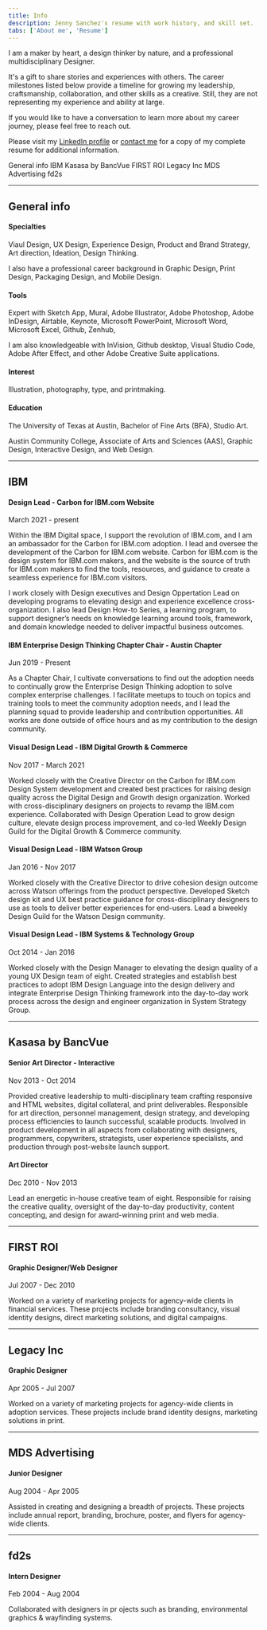 ```yaml
---
title: Info
description: Jenny Sanchez's resume with work history, and skill set.
tabs: ['About me', 'Resume']
---
```


I am a maker by heart, a design thinker by nature, and a professional multidisciplinary Designer.

It's a gift to share stories and experiences with others. The career milestones listed below provide a timeline for growing my leadership, craftsmanship, collaboration, and other skills as a creative. Still, they are not representing my experience and ability at large. 

If you would like to have a conversation to learn more about my career journey, please feel free to reach out.

Please visit my [LinkedIn profile](#) or [contact me](/contact) for a copy of my complete resume for additional information.

<AnchorLinks>
  <AnchorLink>General info</AnchorLink>
  <AnchorLink>IBM</AnchorLink>
  <AnchorLink>Kasasa by BancVue</AnchorLink>
  <AnchorLink>FIRST ROI</AnchorLink>
  <AnchorLink>Legacy Inc</AnchorLink>
  <AnchorLink>MDS Advertising</AnchorLink>
  <AnchorLink>fd2s</AnchorLink>
</AnchorLinks>

    

<div class="resume">

---
    
<Row>

  <Column colMd={3} colLg={4}>

## General info  

  </Column>

  <Column colMd={6} colLg={7}>

#### Specialties  
Viaul Design, UX Design, Experience Design, Product and Brand Strategy, Art direction, Ideation, Design Thinking.  

I also have a professional career background in Graphic Design, Print Design, Packaging Design, and Mobile Design.  

#### Tools  
Expert with Sketch App, Mural, Adobe Illustrator, Adobe Photoshop, Adobe InDesign, Airtable, Keynote, Microsoft PowerPoint, Microsoft Word, Microsoft Excel, Github, Zenhub,  

I am also knowledgeable with InVision, Github desktop, Visual Studio Code, Adobe After Effect, and other Adobe Creative Suite applications.  

#### Interest  
Illustration, photography, type, and printmaking.  

#### Education  
The University of Texas at Austin, Bachelor of Fine Arts (BFA), Studio Art.  

Austin Community College, Associate of Arts and Sciences (AAS), Graphic Design, Interactive Design, and Web Design.  

  </Column>

</Row>

---
    
<Row>

  <Column colMd={3} colLg={4}>

## IBM

  </Column>

  <Column colMd={6} colLg={7}>

#### Design Lead - Carbon for IBM.com Website  
<Caption>March 2021 - present</Caption>  

Within the IBM Digital space, I support the revolution of IBM.com, and I am an ambassador for the Carbon for IBM.com adoption. I lead and oversee the development of the Carbon for IBM.com website. Carbon for IBM.com is the design system for IBM.com makers, and the website is the source of truth for IBM.com makers to find the tools, resources, and guidance to create a seamless experience for IBM.com visitors.  

I work closely with Design executives and Design Oppertation Lead on developing programs to elevating design and experience excellence cross-organization. I also lead Design How-to Series, a learning program, to support designer’s needs on knowledge learning around tools, framework, and domain knowledge needed to deliver impactful business outcomes.  

#### IBM Enterprise Design Thinking Chapter Chair - Austin Chapter  
<Caption>Jun 2019 - Present</Caption>  

As a Chapter Chair, I cultivate conversations to find out the adoption needs to continually grow the Enterprise Design Thinking adoption to solve complex enterprise challenges. I facilitate meetups to touch on topics and training tools to meet the community adoption needs, and I lead the planning squad to provide leadership and contribution opportunities. All works are done outside of office hours and as my contribution to the design community.  

#### Visual Design Lead - IBM Digital Growth & Commerce  
<Caption>Nov 2017 - March 2021</Caption>  

Worked closely with the Creative Director on the Carbon for IBM.com Design System development and created best practices for raising design quality across the Digital Design and Growth design organization. Worked with cross-disciplinary designers on projects to revamp the IBM.com experience. Collaborated with Design Operation Lead to grow design culture, elevate design process improvement, and co-led Weekly Design Guild for the Digital Growth & Commerce community.  

#### Visual Design Lead - IBM Watson Group  
<Caption>Jan 2016 - Nov 2017</Caption>  

Worked closely with the Creative Director to drive cohesion design outcome across Watson offerings from the product perspective. Developed Sketch design kit and UX best practice guidance for cross-disciplinary designers to use as tools to deliver better experiences for end-users. Lead a biweekly Design Guild for the Watson Design community.  

#### Visual Design Lead - IBM Systems & Technology Group  
<Caption>Oct 2014 - Jan 2016</Caption>  

Worked closely with the Design Manager to elevating the design quality of a young UX Design team of eight. Created strategies and establish best practices to adopt IBM Design Language into the design delivery and integrate Enterprise Design Thinking framework into the day-to-day work process across the design and engineer organization in System Strategy Group.  

  </Column>

</Row>

---
    
<Row>

  <Column colMd={3} colLg={4}>

## Kasasa by BancVue

  </Column>

  <Column colMd={6} colLg={7}>

#### Senior Art Director - Interactive  
<Caption>Nov 2013 - Oct 2014</Caption>  

Provided creative leadership to multi-disciplinary team crafting responsive and HTML websites, digital collateral, and print deliverables. Responsible for art direction, personnel management, design strategy, and developing process efficiencies to launch successful, scalable products. Involved in product development in all aspects from collaborating with designers, programmers, copywriters, strategists, user experience specialists, and production through post-website launch support.

#### Art Director  
<Caption>Dec 2010 - Nov 2013</Caption>  

Lead an energetic in-house creative team of eight. Responsible for raising the creative quality, oversight of the day-to-day productivity, content concepting, and design for award-winning print and web media.   

  </Column>

</Row>

---
    
<Row>

  <Column colMd={3} colLg={4}>

## FIRST ROI

  </Column>

  <Column colMd={6} colLg={7}>

#### Graphic Designer/Web Designer  
<Caption>Jul 2007 - Dec 2010</Caption>  

Worked on a variety of marketing projects for agency-wide clients in financial services. These projects include branding consultancy, visual identity designs, direct marketing solutions, and digital campaigns.

  </Column>

</Row>

---
    
<Row>

  <Column colMd={3} colLg={4}>

## Legacy Inc

  </Column>

  <Column colMd={6} colLg={7}>

#### Graphic Designer  
<Caption>Apr 2005 - Jul 2007</Caption>  

Worked on a variety of marketing projects for agency-wide clients in adoption services.  These projects include brand identity designs, marketing solutions in print.

  </Column>

</Row>

---
    
<Row>

  <Column colMd={3} colLg={4}>

## MDS Advertising

  </Column>

  <Column colMd={6} colLg={7}>

#### Junior Designer  
<Caption>Aug 2004 - Apr 2005</Caption>  

Assisted in creating and designing a breadth of projects. These projects include annual report, branding, brochure, poster, and flyers for agency-wide clients.

  </Column>

</Row>

---
    
<Row>

  <Column colMd={3} colLg={4}>

## fd2s

  </Column>

  <Column colMd={6} colLg={7}>

#### Intern Designer  
<Caption>Feb 2004 - Aug 2004</Caption>  

Collaborated with designers in pr ojects such as branding, environmental graphics & wayfinding systems.    

  </Column>

</Row>

</div>
